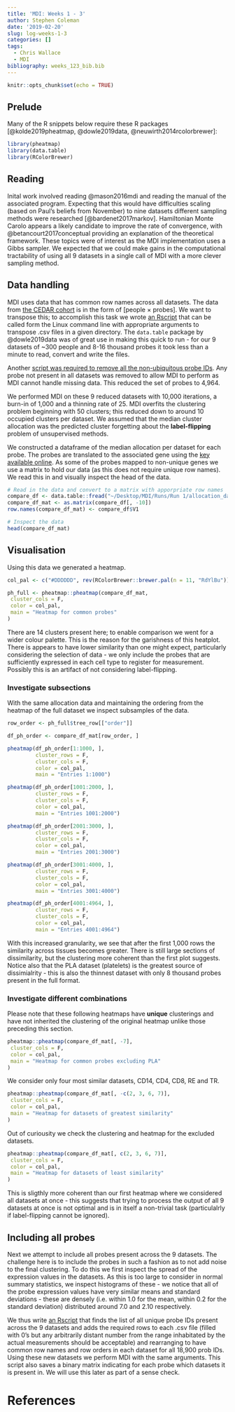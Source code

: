 ```yaml
---
title: 'MDI: Weeks 1 - 3'
author: Stephen Coleman
date: '2019-02-20'
slug: log-weeks-1-3
categories: []
tags:
  - Chris Wallace
  - MDI
bibliography: weeks_123_bib.bib
---
```


```r
knitr::opts_chunk$set(echo = TRUE)
```

## Prelude

Many of the R snippets below require these R packages [@kolde2019pheatmap, @dowle2019data, @neuwirth2014rcolorbrewer]:

```r
library(pheatmap)
library(data.table)
library(RColorBrewer)
```

## Reading
Inital work involved reading @mason2016mdi and reading the manual of the associated program. Expecting that this would have difficulties scaling (based on Paul's beliefs from November) to nine datasets different sampling methods were researched [@bardenet2017markov]. Hamiltonian Monte Carolo appears a likely candidate to improve the rate of convergence, with @betancourt2017conceptual providing an explanation of the theoretical framework. These topics were of interest as the MDI implementation uses a Gibbs sampler. We expected that we could make gains in the computational tractability of using all 9 datasets in a single call of MDI with a more clever sampling method.


## Data handling
MDI uses data that has common row names across all datasets. The data from [the CEDAR cohort](http://139.165.108.18/srv/genmol/permanent/1be6993fe41c12a051c9244d67c91da2be49e5dd26a6cd79f442bc006971e2ef/crohn-index.html) is in the form of [people $\times$ probes]. We want to transpose this; to accomplish this task we wrote [an Rscript](https://github.com/stcolema/ra_chris_wallace/blob/master/matrix_transposer.R) that can be called form the Linux command line with appropriate arguments to transpose .csv files in a given directory. The `data.table` package by @dowle2019data was of great use in making this quick to run - for our 9 datasets of ~300 people and 8-16 thousand probes it took less than a minute to read, convert and write the files.

Another [script was required to remove all the non-ubiquitous probe IDs](https://github.com/stcolema/ra_chris_wallace/blob/master/common_rownames_data.R). Any probe not present in all datasets was removed to allow MDI to perform as MDI cannot handle missing data. This reduced the set of probes to 4,964.

We performed MDI on these 9 reduced datasets with 10,000 iterations, a burn-in of 1,000 and a thinning rate of 25. MDI overfits the clustering problem beginning with 50 clusters; this reduced down to around 10 occupied clusters per dataset. We assumed that the median cluster allocation was the predicted cluster forgetting about the **label-flipping** problem of unsupervised methods.

We constructed a dataframe of the median allocation per dataset for each probe. The probes are translated to the associated gene using the [key available online](http://139.165.108.18/srv/genmol/permanent/1be6993fe41c12a051c9244d67c91da2be49e5dd26a6cd79f442bc006971e2ef/CEDAR_GE/Probes_good_reanno_31137_TSS.txt). As some of the probes mapped to non-unique genes we use a matrix to hold our data (as this does not require unique row names). We read this in and visually inspect the head of the data.

```r
# Read in the data and convert to a matrix with apporpriate row names
compare_df <- data.table::fread("~/Desktop/MDI/Runs/Run 1/allocation_data_run_1.csv")
compare_df_mat <- as.matrix(compare_df[, -10])
row.names(compare_df_mat) <- compare_df$V1

# Inspect the data
head(compare_df_mat)
```

## Visualisation

Using this data we generated a heatmap.

```r
col_pal <- c("#DDDDDD", rev(RColorBrewer::brewer.pal(n = 11, "RdYlBu")))

ph_full <- pheatmap::pheatmap(compare_df_mat,
 cluster_cols = F,
 color = col_pal,
 main = "Heatmap for common probes"
)

```

There are 14 clusters present here; to enable comparison we went for a wider colour palette. This is the reason for the garishness of this heatplot. There is appears to have lower similarity than one might expect, particularly considering the selection of data - we only include the probes that are sufficiently expressed in each cell type to register for measurement. Possibly this is an artifact of not considering label-flipping. 

### Investigate subsections

With the same allocation data and maintaining the ordering from the heatmap of the full dataset we inspect subsamples of the data.

```r
row_order <- ph_full$tree_row[["order"]]

df_ph_order <- compare_df_mat[row_order, ]

pheatmap(df_ph_order[1:1000, ],
         cluster_rows = F, 
         cluster_cols = F,
         color = col_pal,
         main = "Entries 1:1000")

pheatmap(df_ph_order[1001:2000, ],
         cluster_rows = F, 
         cluster_cols = F, 
         color = col_pal,
         main = "Entries 1001:2000")

pheatmap(df_ph_order[2001:3000, ], 
         cluster_rows = F, 
         cluster_cols = F, 
         color = col_pal,
         main = "Entries 2001:3000")

pheatmap(df_ph_order[3001:4000, ], 
         cluster_rows = F, 
         cluster_cols = F, 
         color = col_pal,
         main = "Entries 3001:4000")

pheatmap(df_ph_order[4001:4964, ], 
         cluster_rows = F,
         cluster_cols = F, 
         color = col_pal,
         main = "Entries 4001:4964")

```

With this increased granularity, we see that after the first 1,000 rows the similarity across tissues becomes greater. There is still large sections of dissimilarity, but the clustering more coherent than the first plot suggests. Notice also that the PLA dataset (platelets) is the greatest source of dissimialrity - this is also the thinnest dataset with only 8 thousand probes present in the full format. 

### Investigate different combinations

Please note that these following heatmaps have **unique** clusterings and have not inherited the clustering of the original heatmap unlike those preceding this section.

```r
pheatmap::pheatmap(compare_df_mat[, -7],
 cluster_cols = F,
 color = col_pal,
 main = "Heatmap for common probes excluding PLA"
)
```

We consider only four most similar datasets, CD14, CD4, CD8, RE and TR.
 
```r
pheatmap::pheatmap(compare_df_mat[, -c(2, 3, 6, 7)],
 cluster_cols = F,
 color = col_pal,
 main = "Heatmap for datasets of greatest similarity"
)
```

Out of curiousity we check the clustering and heatmap for the excluded datasets.

```r
pheatmap::pheatmap(compare_df_mat[, c(2, 3, 6, 7)],
 cluster_cols = F,
 color = col_pal,
 main = "Heatmap for datasets of least similarity"
)
```

This is sligthly more coherent than our first heatmap where we considered all datasets at once - this suggests that trying to process the output of all 9 datasets at once is not optimal and is in itself a non-trivial task (particulalrly if label-flipping cannot be ignored).

## Including all probes

Next we attempt to include all probes present across the 9 datasets. The challenge here is to include the probes in such a fashion as to not add noise to the final clustering. To do this we first inspect the spread of the expression values in the datasets. As this is too large to consider in normal summary statistics, we inspect histograms of these - we notice that all of the probe expression values have very similar means and standard deviations - these are densely (i.e. within 1.0 for the mean, within 0.2 for the standard deviation) distributed around 7.0 and 2.10 respectively.

We thus write [an Rscript](https://github.com/stcolema/ra_chris_wallace/blob/master/finad_all_probe_ids.R) that finds the list of all unique probe IDs present across the 9 datasets and adds the required rows to each .csv file (filled with 0's but any arbitrarily distant number from the range inhabitated by the actual measurements should be acceptable) and rearranging to have common row names and row orders in each dataset for all 18,900 prob IDs. Using these new datasets we perform MDI with the same arguments. This script also saves a binary matrix indicating for each probe which datasets it is present in. We will use this later as part of a sense check.

# References
